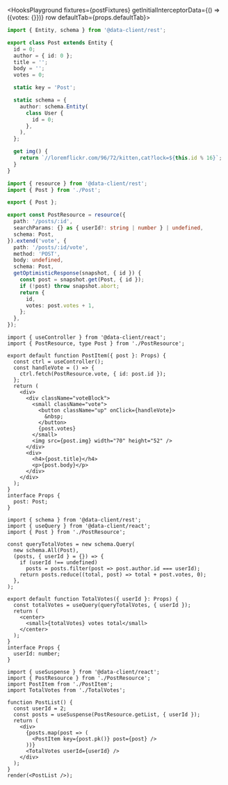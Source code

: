
<HooksPlayground fixtures={postFixtures} getInitialInterceptorData={() => ({votes: {}})} row defaultTab={props.defaultTab}>

```ts title="Post" collapsed
import { Entity, schema } from '@data-client/rest';

export class Post extends Entity {
  id = 0;
  author = { id: 0 };
  title = '';
  body = '';
  votes = 0;

  static key = 'Post';

  static schema = {
    author: schema.Entity(
      class User {
        id = 0;
      },
    ),
  };

  get img() {
    return `//loremflickr.com/96/72/kitten,cat?lock=${this.id % 16}`;
  }
}
```

```ts title="PostResource" {15-22}
import { resource } from '@data-client/rest';
import { Post } from './Post';

export { Post };

export const PostResource = resource({
  path: '/posts/:id',
  searchParams: {} as { userId?: string | number } | undefined,
  schema: Post,
}).extend('vote', {
  path: '/posts/:id/vote',
  method: 'POST',
  body: undefined,
  schema: Post,
  getOptimisticResponse(snapshot, { id }) {
    const post = snapshot.get(Post, { id });
    if (!post) throw snapshot.abort;
    return {
      id,
      votes: post.votes + 1,
    };
  },
});
```

```tsx title="PostItem" {7} collapsed
import { useController } from '@data-client/react';
import { PostResource, type Post } from './PostResource';

export default function PostItem({ post }: Props) {
  const ctrl = useController();
  const handleVote = () => {
    ctrl.fetch(PostResource.vote, { id: post.id });
  };
  return (
    <div>
      <div className="voteBlock">
        <small className="vote">
          <button className="up" onClick={handleVote}>
            &nbsp;
          </button>
          {post.votes}
        </small>
        <img src={post.img} width="70" height="52" />
      </div>
      <div>
        <h4>{post.title}</h4>
        <p>{post.body}</p>
      </div>
    </div>
  );
}
interface Props {
  post: Post;
}
```

```tsx title="TotalVotes" collapsed {15}
import { schema } from '@data-client/rest';
import { useQuery } from '@data-client/react';
import { Post } from './PostResource';

const queryTotalVotes = new schema.Query(
  new schema.All(Post),
  (posts, { userId } = {}) => {
    if (userId !== undefined)
      posts = posts.filter(post => post.author.id === userId);
    return posts.reduce((total, post) => total + post.votes, 0);
  },
);

export default function TotalVotes({ userId }: Props) {
  const totalVotes = useQuery(queryTotalVotes, { userId });
  return (
    <center>
      <small>{totalVotes} votes total</small>
    </center>
  );
}
interface Props {
  userId: number;
}
```

```tsx title="PostList" collapsed
import { useSuspense } from '@data-client/react';
import { PostResource } from './PostResource';
import PostItem from './PostItem';
import TotalVotes from './TotalVotes';

function PostList() {
  const userId = 2;
  const posts = useSuspense(PostResource.getList, { userId });
  return (
    <div>
      {posts.map(post => (
        <PostItem key={post.pk()} post={post} />
      ))}
      <TotalVotes userId={userId} />
    </div>
  );
}
render(<PostList />);
```

</HooksPlayground>
